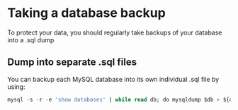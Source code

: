 # Taking a database backup
To protect your data, you should regularly take backups of your database into a .sql dump

## Dump into separate .sql files
You can backup each MySQL database into its own individual .sql file by using:
```sql
mysql -s -r -e 'show databases' | while read db; do mysqldump $db > ${db}.sql; done 
```
